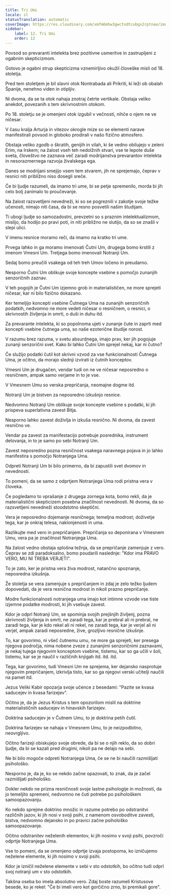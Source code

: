 ```yaml
---
title: Tri Umi
locale: sl
statusTranslation: automatic
coverImage: https://res.cloudinary.com/xmfm6mhw3gwctndtcubgx2rptnae/image/upload/v1741354419/small_cover_la_gran_rebelion_28716e29d2.webp
sidebar:
    label: 12. Tri Umi
    order: 12
---
```

Povsod so prevaranti intelekta brez pozitivne usmeritve in zastrupljeni z ogabnim skepticizmom.

Gotovo je ogabni strup skepticizma vznemirljivo okužil človeške misli od 18. stoletja.

Pred tem stoletjem je bil slavni otok Nontrabada ali Prikriti, ki leži ob obalah Španije, nenehno viden in otipljiv.

Ni dvoma, da se ta otok nahaja znotraj četrte vertikale. Obstaja veliko anekdot, povezanih s tem skrivnostnim otokom.

Po 18. stoletju se je omenjeni otok izgubil v večnosti, nihče o njem ne ve ničesar.

V času kralja Arturja in vitezov okrogle mize so se elementi narave manifestirali povsod in globoko prodirali v našo fizično atmosfero.

Obstaja veliko zgodb o škratih, genijih in vilah, ki še vedno obilujejo v zeleni Erim, na Irskem; na žalost vseh teh nedolžnih stvari, vse te lepote duše sveta, človeštvo ne zaznava več zaradi modrijanstva prevarantov intelekta in nesorazmernega razvoja živalskega ega.

Danes se modrijani smejijo vsem tem stvarem, jih ne sprejemajo, čeprav v resnici niti približno niso dosegli sreče.

Če bi ljudje razumeli, da imamo tri ume, bi se petje spremenilo, morda bi jih celo bolj zanimalo to proučevanje.

Na žalost razsvetljeni nevedneži, ki so se pogreznili v zakotje svoje težke učenosti, nimajo niti časa, da bi se resno posvetili našim študijam.

Ti ubogi ljudje so samozadostni, prevzetni so s praznim intelektualizmom, mislijo, da hodijo po pravi poti, in niti približno ne slutijo, da so se znašli v slepi ulici.

V imenu resnice moramo reči, da imamo na kratko tri ume.

Prvega lahko in ga moramo imenovati Čutni Um, drugega bomo krstili z imenom Vmesni Um. Tretjega bomo imenovali Notranji Um.

Sedaj bomo preučili vsakega od teh treh Umov ločeno in preudarno.

Nesporno Čutni Um oblikuje svoje koncepte vsebine s pomočjo zunanjih senzoričnih zaznav.

V teh pogojih je Čutni Um izjemno grob in materialističen, ne more sprejeti ničesar, kar ni bilo fizično dokazano.

Ker temeljijo koncepti vsebine Čutnega Uma na zunanjih senzoričnih podatkih, nedvomno ne more vedeti ničesar o resničnem, o resnici, o skrivnostih življenja in smrti, o duši in duhu itd.

Za prevarante intelekta, ki so popolnoma ujeti v zunanje čute in zaprti med koncepti vsebine čutnega uma, so naše ezoterične študije norost.

V razumu brez razuma, v svetu absurdnega, imajo prav, ker jih pogojuje zunanji senzorični svet. Kako bi lahko Čutni Um sprejel nekaj, kar ni čutno?

Če služijo podatki čutil kot skrivni vzvod za vse funkcionalnosti Čutnega Uma, je očitno, da morajo slednji izvirati iz čutnih konceptov.

Vmesni Um je drugačen, vendar tudi on ne ve ničesar neposredno o resničnem, ampak samo verjame in to je vse.

V Vmesnem Umu so verska prepričanja, neomajne dogme itd.

Notranji Um je bistven za neposredno izkušnjo resnice.

Nedvomno Notranji Um oblikuje svoje koncepte vsebine s podatki, ki jih prispeva superlativna zavest Bitja.

Nesporno lahko zavest doživlja in izkuša resnično. Ni dvoma, da zavest resnično ve.

Vendar pa zavest za manifestacijo potrebuje posrednika, instrument delovanja, in to je samo po sebi Notranji Um.

Zavest neposredno pozna resničnost vsakega naravnega pojava in jo lahko manifestira s pomočjo Notranjega Uma.

Odpreti Notranji Um bi bilo primerno, da bi zapustili svet dvomov in nevednosti.

To pomeni, da se samo z odprtjem Notranjega Uma rodi pristna vera v človeka.

Če pogledamo to vprašanje z drugega zornega kota, bomo rekli, da je materialistični skepticizem posebna značilnost nevednosti. Ni dvoma, da so razsvetljeni nevedneži stoodstotno skeptični.

Vera je neposredno dojemanje resničnega; temeljna modrost; doživetje tega, kar je onkraj telesa, naklonjenosti in uma.

Razlikujte med vero in prepričanjem. Prepričanja so deponirana v Vmesnem Umu, vera pa je značilnost Notranjega Uma.

Na žalost vedno obstaja splošna težnja, da se prepričanje zamenjuje z vero. Čeprav se zdi paradoksalno, bomo poudarili naslednje: "Kdor ima PRAVO VERO, MU NI TREBA VERJETI".

To je zato, ker je pristna vera živa modrost, natančno spoznanje, neposredna izkušnja.

Že stoletja se vera zamenjuje s prepričanjem in zdaj je zelo težko ljudem dopovedati, da je vera resnična modrost in nikoli prazno prepričanje.

Modre funkcionalnosti notranjega uma imajo kot intimne vzvode vse tiste izjemne podatke modrosti, ki jih vsebuje zavest.

Kdor je odprl Notranji Um, se spominja svojih prejšnjih življenj, pozna skrivnosti življenja in smrti, ne zaradi tega, kar je prebral ali ni prebral, ne zaradi tega, kar je kdo rekel ali ni rekel, ne zaradi tega, kar je verjel ali ni verjel, ampak zaradi neposredne, žive, grozljivo resnične izkušnje.

To, kar govorimo, ni všeč čutnemu umu, ne more ga sprejeti, ker presega njegova področja, nima nobene zveze z zunanjimi senzoričnimi zaznavami, je nekaj tujega njegovim konceptom vsebine, tistemu, kar so ga učili v šoli, tistemu, kar se je naučil v različnih knjigah itd. itd. itd.

Tega, kar govorimo, tudi Vmesni Um ne sprejema, ker dejansko nasprotuje njegovim prepričanjem, izkrivlja tisto, kar so ga njegovi verski učitelji naučili na pamet itd.

Jezus Veliki Kabir opozarja svoje učence z besedami: "Pazite se kvasa saducejev in kvasa farizejev".

Očitno je, da je Jezus Kristus s tem opozorilom mislil na doktrine materialističnih saducejev in hinavskih farizejev.

Doktrina saducejev je v Čutnem Umu, to je doktrina petih čutil.

Doktrina farizejev se nahaja v Vmesnem Umu, to je neizpodbitno, neovrgljivo.

Očitno farizeji obiskujejo svoje obrede, da bi se o njih reklo, da so dobri ljudje, da bi se kazali pred drugimi, nikoli pa ne delajo na sebi.

Ne bi bilo mogoče odpreti Notranjega Uma, če se ne bi naučili razmišljati psihološko.

Nesporno je, da je, ko se nekdo začne opazovati, to znak, da je začel razmišljati psihološko.

Dokler nekdo ne prizna resničnosti svoje lastne psihologije in možnosti, da jo temeljito spremeni, nedvomno ne čuti potrebe po psihološkem samoopazovanju.

Ko nekdo sprejme doktrino množic in razume potrebo po odstranitvi različnih jazov, ki jih nosi v svoji psihi, z namenom osvoboditve zavesti, bistva, nedvomno dejansko in po pravici začne psihološko samoopazovanje.

Očitno odstranitev neželenih elementov, ki jih nosimo v svoji psihi, povzroči odprtje Notranjega Uma.

Vse to pomeni, da se omenjeno odprtje izvaja postopoma, ko izničujemo neželene elemente, ki jih nosimo v svoji psihi.

Kdor je izničil neželene elemente v sebi v sto odstotkih, bo očitno tudi odprl svoj notranji um v sto odstotkih.

Takšna oseba bo imela absolutno vero. Zdaj boste razumeli Kristusove besede, ko je rekel: "Če bi imeli vero kot gorčično zrno, bi premikali gore".

